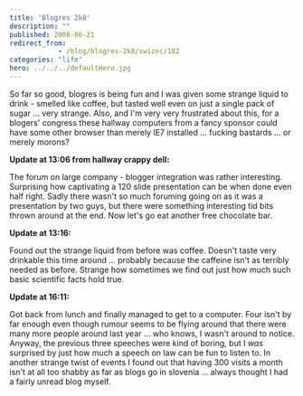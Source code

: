 ```yaml
---
title: 'Blogres 2k8'
description: ""
published: 2008-06-21
redirect_from: 
            - /blog/blogres-2k8/swizec/102
categories: "life"
hero: ../../../defaultHero.jpg
---
```

So far so good, blogres is being fun and I was given some strange liquid to drink - smelled like coffee, but tasted well even on just a single pack of sugar ... very strange. Also, and I&#x27;m very very frustrated about this, for a blogers&#x27; congress these hallway computers from a fancy sponsor could have some other browser than merely IE7 installed ... fucking bastards ... or merely morons?

**Update at 13:06 from hallway crappy dell:**

The forum on large company - blogger integration was rather interesting. Surprising how captivating a 120 slide presentation can be when done even half right. Sadly there wasn&#x27;t so much foruming going on as it was a presentation by two guys, but there were something interesting tid bits thrown around at the end. Now let&#x27;s go eat another free chocolate bar.

**Update at 13:16:**

Found out the strange liquid from before was coffee. Doesn&#x27;t taste very drinkable this time around ... probably because the caffeine isn&#x27;t as terribly needed as before. Strange how sometimes we find out just how much such basic scientific facts hold true.

**Update at 16:11:**

Got back from lunch and finally managed to get to a computer. Four isn&#x27;t by far enough even though rumour seems to be flying around that there were many more people around last year ... who knows, I wasn&#x27;t around to notice. Anyway, the previous three speeches were kind of boring, but I _was_ surprised by just how much a speech on law can be fun to listen to. In another strange twist of events I found out that having 300 visits a month isn&#x27;t at all too shabby as far as blogs go in slovenia ... always thought I had a fairly unread blog myself.